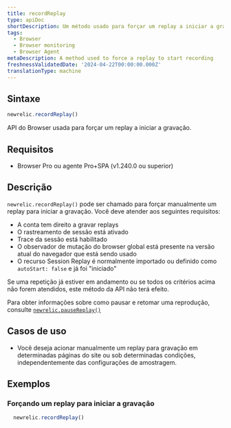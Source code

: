 ```yaml
---
title: recordReplay
type: apiDoc
shortDescription: Um método usado para forçar um replay a iniciar a gravação
tags:
  - Browser
  - Browser monitoring
  - Browser Agent
metaDescription: A method used to force a replay to start recording
freshnessValidatedDate: '2024-04-22T00:00:00.000Z'
translationType: machine
---
```


## Sintaxe

```js
newrelic.recordReplay()
```

API do Browser usada para forçar um replay a iniciar a gravação.

## Requisitos

* Browser Pro ou agente Pro+SPA (v1.240.0 ou superior)

## Descrição

`newrelic.recordReplay()` pode ser chamado para forçar manualmente um replay para iniciar a gravação. Você deve atender aos seguintes requisitos:

* A conta tem direito a gravar replays
* O rastreamento de sessão está ativado
* Trace da sessão está habilitado
* O observador de mutação do browser global está presente na versão atual do navegador que está sendo usado
* O recurso Session Replay é normalmente importado ou definido como `autoStart: false` e já foi &quot;iniciado&quot;

Se uma repetição já estiver em andamento ou se todos os critérios acima não forem atendidos, este método da API não terá efeito.

Para obter informações sobre como pausar e retomar uma reprodução, consulte [`newrelic.pauseReplay()`](/docs/browser/new-relic-browser/browser-apis/pauseReplay)

## Casos de uso

* Você deseja acionar manualmente um replay para gravação em determinadas páginas do site ou sob determinadas condições, independentemente das configurações de amostragem.

## Exemplos

### Forçando um replay para iniciar a gravação

```js
  newrelic.recordReplay()
```
